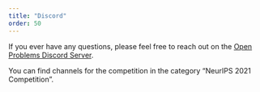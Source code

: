 ```yaml
---
title: "Discord"
order: 50
---
```


If you ever have any questions, please feel free to reach out on the [Open Problems Discord Server](https://discord.gg/hDE5bYEcHF).

You can find channels for the competition in the category "NeurIPS 2021 Competition".
